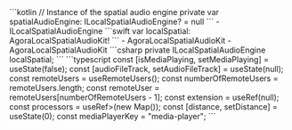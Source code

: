<PlatformWrapper platform="android">
    ```kotlin
    // Instance of the spatial audio engine
    private var spatialAudioEngine: ILocalSpatialAudioEngine? = null
    ```
    - <Link to="{{global.API_REF_ANDROID_ROOT}}/class_ilocalspatialaudioengine.html#class_ilocalspatialaudioengine">ILocalSpatialAudioEngine</Link>
</PlatformWrapper>
<PlatformWrapper platform={["ios","macos"]}>
    ```swift
    var localSpatial: AgoraLocalSpatialAudioKit!
    ```
    <PlatformWrapper platform="ios">
    - <Link to="{{Global.API_REF_IOS_ROOT_RTC_KIT}}/agoralocalspatialaudiokit">AgoraLocalSpatialAudioKit</Link>
    </PlatformWrapper>
    <PlatformWrapper platform="macos">
    - <Link to="{{Global.API_REF_MACOS_ROOT_RTC_KIT}}/agoralocalspatialaudiokit">AgoraLocalSpatialAudioKit</Link>
    </PlatformWrapper>

</PlatformWrapper>
<PlatformWrapper platform="unity">
    ```csharp
    private ILocalSpatialAudioEngine localSpatial;
    ```
</PlatformWrapper>
<PlatformWrapper platform="react-js">
    ```typescript
    const [isMediaPlaying, setMediaPlaying] = useState(false);
    const [audioFileTrack, setAudioFileTrack] = useState<IBufferSourceAudioTrack | null>(null);
    const remoteUsers = useRemoteUsers();
    const numberOfRemoteUsers = remoteUsers.length;
    const remoteUser = remoteUsers[numberOfRemoteUsers - 1];
    const extension = useRef<SpatialAudioExtension | null>(null);
    const processors = useRef<Map<string|UID, SpatialAudioProcessor>>(new Map());
    const [distance, setDistance] = useState(0); 
    const mediaPlayerKey = "media-player";
    ```
</PlatformWrapper>